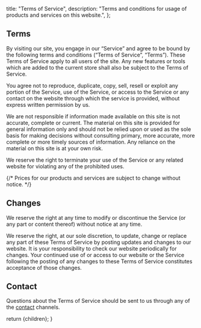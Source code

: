  title: "Terms of Service",
  description:
    "Terms and conditions for usage of products and services on this website.",
};

## Terms

By visiting our site, you engage in our “Service” and agree to be bound by the following terms and conditions (“Terms of Service”, “Terms”). These Terms of Service apply to all users of the site. Any new features or tools which are added to the current store shall also be subject to the Terms of Service.

You agree not to reproduce, duplicate, copy, sell, resell or exploit any portion of the Service, use of the Service, or access to the Service or any contact on the website through which the service is provided, without express written permission by us.

We are not responsible if information made available on this site is not accurate, complete or current. The material on this site is provided for general information only and should not be relied upon or used as the sole basis for making decisions without consulting primary, more accurate, more complete or more timely sources of information. Any reliance on the material on this site is at your own risk.

We reserve the right to terminate your use of the Service or any related website for violating any of the prohibited uses.

{/* Prices for our products and services are subject to change without notice. */}

## Changes

We reserve the right at any time to modify or discontinue the Service (or any part or content thereof) without notice at any time.

We reserve the right, at our sole discretion, to update, change or replace any part of these Terms of Service by posting updates and changes to our website. It is your responsibility to check our website periodically for changes. Your continued use of or access to our website or the Service following the posting of any changes to these Terms of Service constitutes acceptance of those changes.

## Contact

Questions about the Terms of Service should be sent to us through any of the [contact](/contact) channels.

  return <ContentLayout metadata={metadata}>{children}</ContentLayout>;
}
